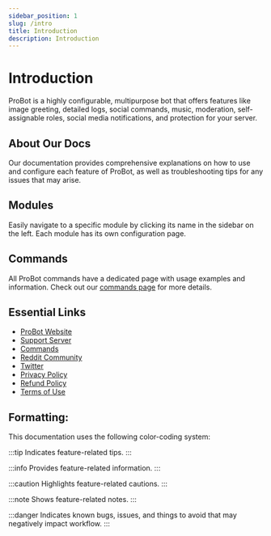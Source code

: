 ```yaml
---
sidebar_position: 1
slug: /intro
title: Introduction
description: Introduction
---
```


# Introduction 

ProBot is a highly configurable, multipurpose bot that offers features like image greeting, detailed logs, social commands, music, moderation, self-assignable roles, social media notifications, and protection for your server.

## About Our Docs

Our documentation provides comprehensive explanations on how to use and configure each feature of ProBot, as well as troubleshooting tips for any issues that may arise.

## Modules

Easily navigate to a specific module by clicking its name in the sidebar on the left. Each module has its own configuration page.

## Commands 

All ProBot commands have a dedicated page with usage examples and information. Check out our [commands page](https://probot.io/commands) for more details.

## Essential Links

- [ProBot Website](https://probot.io/)
- [Support Server](https://discord.gg/probot)
- [Commands](https://probot.io/commands)
- [Reddit Community](https://www.reddit.com/r/probot)
- [Twitter](https://twitter.com/tryProBot)
- [Privacy Policy](https://probot.io/privacy-policy)
- [Refund Policy](https://probot.io/refund-policy)
- [Terms of Use](https://probot.io/terms-of-use)

## Formatting:

This documentation uses the following color-coding system:

:::tip
Indicates feature-related tips.
:::

:::info
Provides feature-related information.
:::

:::caution
Highlights feature-related cautions.
:::

:::note
Shows feature-related notes.
:::

:::danger
Indicates known bugs, issues, and things to avoid that may negatively impact workflow.
:::
